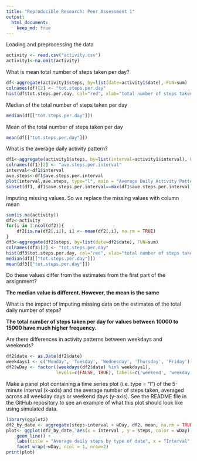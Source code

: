 ```yaml
---
title: "Reproducible Research: Peer Assessment 1"
output: 
  html_document:
    keep_md: true
---
```


Loading and preprocessing the data

```r
activity <- read.csv("activity.csv")
activity1<-na.omit(activity)
```

What is mean total number of steps taken per day?
```r
df<-aggregate(activity1$steps, by=list(date=activity1$date), FUN=sum)
colnames(df)[2] <- "tot.steps.per.day"
hist(df$tot.steps.per.day, col="red", xlab="total number of steps taken per day", main="Histogram of the total number of steps taken each day")
```

Median of the total number of steps taken per day

```r
median(df[["tot.steps.per.day"]])
```

Mean of the total number of steps taken per day

```r
mean(df[["tot.steps.per.day"]])
```

What is the average daily activity pattern?

```r
df1<-aggregate(activity1$steps, by=list(interval=activity1$interval), FUN=mean)
colnames(df1)[2] <- "ave.steps.per.interval"
interval<-df1$interval
ave.steps<-df1$ave.steps.per.interval
plot(interval,ave.steps, type="l", main = "Average Daily Activity Pattern")
subset(df1, df1$ave.steps.per.interval==max(df1$ave.steps.per.interval))
```

Imputing missing values. So we replace the missing values with column mean

```r
sum(is.na(activity))
df2<-activity
for(i in 1:ncol(df2)){
    df2[is.na(df2[,i]), i] <- mean(df2[,i], na.rm = TRUE)
}
df3<-aggregate(df2$steps, by=list(date=df2$date), FUN=sum)
colnames(df3)[2] <- "tot.steps.per.day"
hist(df3$tot.steps.per.day, col="red", xlab="total number of steps taken per day", main="Histogram of the total number of steps taken each day")
median(df3[["tot.steps.per.day"]])
mean(df3[["tot.steps.per.day"]])
```

Do these values differ from the estimates from the first part of the assignment? 

**The median value is different. However, the mean is the same**

What is the impact of imputing missing data on the estimates of the total daily number of steps?

**The total number of steps taken per day for values between 10000 to 15000 have much higher frequency.**

Are there differences in activity patterns between weekdays and weekends?

```r
df2$date <- as.Date(df2$date)
weekdays1 <- c('Monday', 'Tuesday', 'Wednesday', 'Thursday', 'Friday')
df2$wDay <- factor((weekdays(df2$date) %in% weekdays1), 
                   levels=c(FALSE, TRUE), labels=c('weekend', 'weekday'))
```

Make a panel plot containing a time series plot (i.e. type = "l") of the 5-minute interval (x-axis) and the average number of steps taken, averaged across all weekday days or weekend days (y-axis). See the README file in the GitHub repository to see an example of what this plot should look like using simulated data.

```r
library(ggplot2)
df2_by_date <- aggregate(steps~interval + wDay, df2, mean, na.rm = TRUE)
plot<- ggplot(df2_by_date, aes(x = interval , y = steps, color = wDay)) +
    geom_line() +
    labs(title = "Average daily steps by type of date", x = "Interval", y = "Average number of steps") +
    facet_wrap(~wDay, ncol = 1, nrow=2)
print(plot)
```

